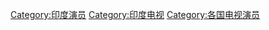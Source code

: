 {{Commonscat|Television actors from India}}

[[Category:印度演员|Category:印度演员]]
[[Category:印度电视|Category:印度电视]]
[[Category:各国电视演员|Category:各国电视演员]]